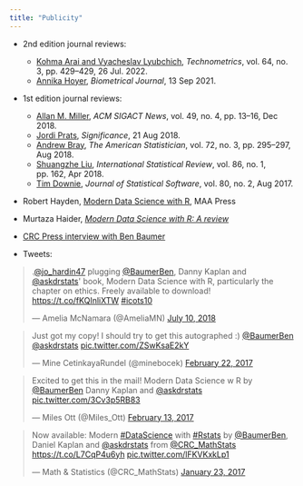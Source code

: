 ```yaml
---
title: "Publicity"
---
```



- 2nd edition journal reviews:
    - [Kohma Arai and Vyacheslav Lyubchich](https://doi.org/10.1080/00401706.2022.2087421), *Technometrics*, vol. 64, no. 3, pp. 429--429, 26 Jul. 2022.
    - [Annika Hoyer](https://doi.org/10.1002/bimj.202100258), *Biometrical Journal*, 13 Sep 2021. 

- 1st edition journal reviews: 
    - [Allan M. Miller](https://dl.acm.org/citation.cfm?id=3300155&dl=ACM&coll=DL), *ACM SIGACT News*, vol. 49, no. 4, pp. 13--16, Dec 2018.
    - [Jordi Prats](https://www.significancemagazine.com/science/596-r-book-review-two-approaches-to-learning-data-science), *Significance*, 21 Aug 2018.
    - [Andrew Bray](https://amstat.tandfonline.com/doi/pdf/10.1080/00031305.2018.1496649), *The American Statistician*, vol. 72, no. 3, pp. 295--297, Aug 2018.
    - [Shuangzhe Liu](https://onlinelibrary.wiley.com/doi/pdf/10.1111/insr.12256), *International Statistical Review*, vol. 86, no. 1, pp. 162, Apr 2018.
    - [Tim Downie](http://dx.doi.org/10.18637/jss.v080.b02), *Journal of Statistical Software*, vol. 80, no. 2, Aug 2017.
- Robert Hayden, [Modern Data Science with R](http://www.maa.org/press/maa-reviews/modern-data-science-with-r?r=mathfeed), MAA Press
- Murtaza Haider, [*Modern Data Science with R: A review*](https://medium.com/@regionomics/modern-data-science-with-r-a-review-af45161af161)
- [CRC Press interview with Ben Baumer](https://www.crcpress.com/go/baumer_interview?utm_source=CRCPress&utm_medium=cms&utm_campaign=170200780)

- Tweets:

<blockquote class="twitter-tweet" data-lang="en"><p lang="en" dir="ltr">.<a href="https://twitter.com/jo_hardin47?ref_src=twsrc%5Etfw">@jo_hardin47</a> plugging <a href="https://twitter.com/BaumerBen?ref_src=twsrc%5Etfw">@BaumerBen</a>, Danny Kaplan and <a href="https://twitter.com/askdrstats?ref_src=twsrc%5Etfw">@askdrstats</a>&#39; book, Modern Data Science with R, particularly the chapter on ethics. Freely available to download! <a href="https://t.co/fKQInliXTW">https://t.co/fKQInliXTW</a> <a href="https://twitter.com/hashtag/icots10?src=hash&amp;ref_src=twsrc%5Etfw">#icots10</a></p>&mdash; Amelia McNamara (@AmeliaMN) <a href="https://twitter.com/AmeliaMN/status/1016563864664793090?ref_src=twsrc%5Etfw">July 10, 2018</a></blockquote>
<script async src="https://platform.twitter.com/widgets.js" charset="utf-8"></script>


<blockquote class="twitter-tweet" data-lang="en"><p lang="en" dir="ltr">Just got my copy! I should try to get this autographed :) <a href="https://twitter.com/BaumerBen">@BaumerBen</a> <a href="https://twitter.com/askdrstats">@askdrstats</a> <a href="https://t.co/ZSwKsaE2kY">pic.twitter.com/ZSwKsaE2kY</a></p>&mdash; Mine CetinkayaRundel (@minebocek) <a href="https://twitter.com/minebocek/status/834430820475629568">February 22, 2017</a></blockquote>
<script async src="//platform.twitter.com/widgets.js" charset="utf-8"></script>

<blockquote class="twitter-tweet" data-lang="en"><p lang="en" dir="ltr">Excited to get this in the mail! Modern Data Science w R by <a href="https://twitter.com/BaumerBen">@BaumerBen</a> Danny Kaplan and <a href="https://twitter.com/askdrstats">@askdrstats</a> <a href="https://t.co/3Cv3p5RB83">pic.twitter.com/3Cv3p5RB83</a></p>&mdash; Miles Ott (@Miles_Ott) <a href="https://twitter.com/Miles_Ott/status/831138723249156096">February 13, 2017</a></blockquote>
<script async src="//platform.twitter.com/widgets.js" charset="utf-8"></script>

<blockquote class="twitter-tweet" data-cards="hidden" data-lang="en"><p lang="en" dir="ltr">Now available: Modern <a href="https://twitter.com/hashtag/DataScience?src=hash">#DataScience</a> with <a href="https://twitter.com/hashtag/Rstats?src=hash">#Rstats</a> by <a href="https://twitter.com/BaumerBen">@BaumerBen</a>, Daniel Kaplan and <a href="https://twitter.com/askdrstats">@askdrstats</a> from <a href="https://twitter.com/CRC_MathStats">@CRC_MathStats</a> <a href="https://t.co/L7CqP4u6yh">https://t.co/L7CqP4u6yh</a> <a href="https://t.co/lFKVKxkLp1">pic.twitter.com/lFKVKxkLp1</a></p>&mdash; Math &amp; Statistics (@CRC_MathStats) <a href="https://twitter.com/CRC_MathStats/status/823553342425202688">January 23, 2017</a></blockquote>
<script async src="//platform.twitter.com/widgets.js" charset="utf-8"></script>

